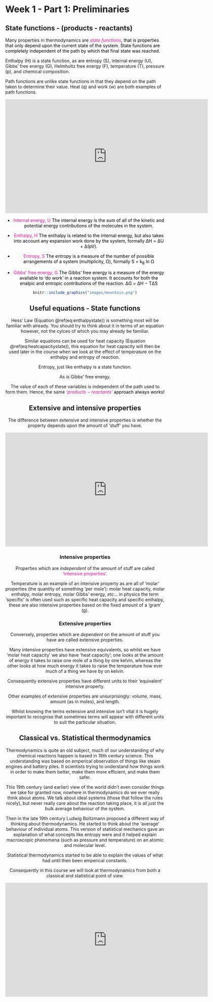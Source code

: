 # Week 1  - Part 1: Preliminaries {#ch:Workshop1}

## State functions - (products - reactants) {#sec:state}

Many properties in thermodynamics are <span style="color: deeppink;">*state functions*<span style="color: black;">, that is properties that only depend upon the current state of the system. State functions are completely independent of the path by which that final state was reached.

Enthalpy (H) is a state function, as are entropy (S), internal energy (U), Gibbs’ free energy (G), Helmholtz free energy (F), temperature (T), pressure (p), and chemical composition.

Path functions are unlike state functions in that they depend on the path taken to determine their value. 
Heat (q) and work (w) are both examples of path functions.

<div style="text-align: center;"><iframe width="640" height="360" src="https://www.youtube.com/embed/PiTaVpkYxek" frameborder="0" allow="accelerometer; autoplay; clipboard-write; encrypted-media; gyroscope; picture-in-picture" allowfullscreen></iframe>

- <span style="color: deeppink;">Internal energy, U<span style="color: black;"> The internal energy is the sum of all of the kinetic and potential energy contributions of the molecules in the system.

- <span style="color: deeppink;">Enthalpy, H<span style="color: black;"> The enthalpy is related to the internal energy, but also takes into account any expansion work done by the system, formally ΔH = ΔU + Δ(pV).

- <span style="color: deeppink;">Entropy, S<span style="color: black;"> The entropy is a measure of the number of possible arrangements of a system (multiplicity, Ω), formally S = k~B~ ln Ω

- <span style="color: deeppink;">Gibbs' free energy, G<span style="color: black;"> The Gibbs’ free energy is a measure of the energy available to ‘do work’ in a reaction system. It accounts for both the enalpic and entropic contributions of the reaction. ΔG = ΔH − TΔS

```r
knitr::include_graphics("images/mountain.png")
```


## Useful equations - State functions {#sec:equations1}

Hess' Law (Equation \@ref(eq:enthalpystate)) is something most will be familiar with already. You should try to think about it in terms of an equation however, not the cylces of which you may already be familiar.

\begin{equation}
\Delta_r H^{\ominus} = \sum_{products}v \Delta H^{\ominus}_\textrm{X}-\sum_{reactants}v \Delta H^{\ominus}_\textrm{X}
(\#eq:enthalpystate)
\end{equation}

Similar equations can be used for heat capacity (Equation \@ref(eq:heatcapacitystate)), this equation for heat capacity will then be used later in the course when we look at the effect of temperature on the enthalpy and entropy of reaction.

\begin{equation}
\Delta_r C_p^{\ominus} = \sum_{products}vC_{p,n}^{\ominus}-\sum_{reactants}vC_{p,n}^{\ominus}
(\#eq:heatcapacitystate)
\end{equation}

Entropy, just like enthalpy is a state function.

\begin{equation}
\Delta_r S^{\ominus} = \sum_{products}v S^{\ominus}-\sum_{reactants}v S^{\ominus}
(\#eq:entropystate)
\end{equation}

As is Gibbs' free energy.

\begin{equation}
\Delta _ r G^\ominus = \sum_{prod} v G_n^\ominus - \sum_{react} v  G_n^\ominus 
(\#eq:Gibbsstate)
\end{equation}

The value of each of these variables is independent of the path used to form them. Hence, the same <span style="color: deeppink;">*‘products − reactants’*<span style="color: black;"> approach always works!

## Extensive and intensive properties {#sec:extensiveintensive}

The difference between extensive and intensive properties is whether the property depends upon the amount of ‘stuff’ you have.

<div style="text-align: center;"><iframe width="640" height="360" src="https://www.youtube.com/embed/t8oMZXqtEDg" frameborder="0" allow="accelerometer; autoplay; clipboard-write; encrypted-media; gyroscope; picture-in-picture" allowfullscreen></iframe>

### Intensive properties {#sec:intenstive}

Properties which are *independent* of the amount of stuff are called <span style="color: deeppink;">'intensive properties'.

Temperature is an example of an intensive property as are all of 'molar' properties (the quantity of something 'per mole'): molar heat capacity, molar enthalpy, molar entropy, molar Gibbs' energy, *etc*... in physics the term 'specific' is often used such as specific heat capacity and specific enthalpy, these are also intensive properties based on the fixed amount of a 'gram' (g).

### Extensive properties {#sec:extensive}

Conversely, properties which are *dependent* on the amount of stuff you have are called extensive properties.

Many intensive properties have extensive equivalents, so whilst we have 'molar heat capacity' we also have 'heat capacity'; one looks at the amount of energy it takes to raise one mole of a thing by one kelvin, whereas the other looks at how much energy it takes to raise the temperature how ever much of a thing we have by on kelvin.

Consequently extensive properties have different units to their 'equivalent' intensive property.

Other examples of extensive properties are unsurprisingly: volume, mass, amount (as in moles), and length.

Whilst knowing the terms extensive and intensive isn't vital it is hugely important to recognise that sometimes terms will appear with different units to suit the particular situation.

## Classical vs. Statistical thermodynamics {#sec:classicalstat}

Thermodynamics is quite an old subject, much of our understanding of why chemical reactions happen is based in 19th century science. This understanding was based on emperical observation of things like steam engines and battery piles. It scientists trying to understand how things work in order to make them better, make them more efficient, and make them safer.

This 19th century (and earlier) view of the world didn't even consider things we take for granted now, nowhere in thermodynamics do we ever really think about atoms. We talk about ideal systems (those that follow the rules nicely), but never really care about the reaction taking place, it is all just the bulk average behaviour of the system.

Then in the late 19th century Ludwig Boltzmann proposed a different way of thinking about thermodynamics. He started to think about the 'average' behaviour of individual atoms. This version of statistical mechanics gave an explanation of what concepts like entropy were and it helped explain macroscopic phenomena (such as pressure and temperature) on an atomic and molecular level.

Statistical thermodynamics started to be able to explain the values of what had until then been emperical constants.

Consequently in this course we will look at thermodynamics from both a classical and statistical point of view.

<div style="text-align: center;"><iframe width="640" height="360" src="https://www.youtube.com/embed/odOkb-NhxVI" frameborder="0" allow="accelerometer; autoplay; clipboard-write; encrypted-media; gyroscope; picture-in-picture" allowfullscreen></iframe>
